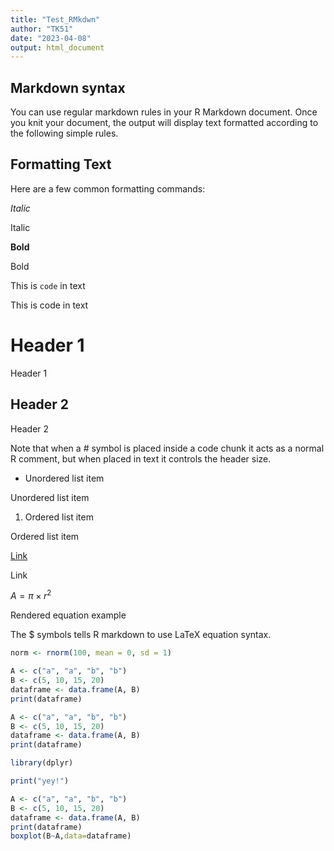 ```yaml
---
title: "Test_RMkdwn"
author: "TK51"
date: "2023-04-08"
output: html_document
---
```


## Markdown syntax

You can use regular markdown rules in your R Markdown document. Once you knit your document, the output will display text formatted according to the following simple rules.

## Formatting Text

Here are a few common formatting commands:

*Italic*

Italic

**Bold**

Bold

This is `code` in text

This is code in text

# Header 1

Header 1

## Header 2

Header 2

Note that when a # symbol is placed inside a code chunk it acts as a normal R comment, but when placed in text it controls the header size.

* Unordered list item

Unordered list item

1. Ordered list item

Ordered list item

[Link](https://www.google.com)

Link

$A = \pi \times r^{2}$

Rendered equation example

The $ symbols tells R markdown to use LaTeX equation syntax.

```r
norm <- rnorm(100, mean = 0, sd = 1)
```

```r
A <- c("a", "a", "b", "b")
B <- c(5, 10, 15, 20)
dataframe <- data.frame(A, B)
print(dataframe)
```

```r
A <- c("a", "a", "b", "b")
B <- c(5, 10, 15, 20)
dataframe <- data.frame(A, B)
print(dataframe)
```

```r
library(dplyr)
```

```r
print("yey!")
```
```r
A <- c("a", "a", "b", "b")
B <- c(5, 10, 15, 20)
dataframe <- data.frame(A, B)
print(dataframe)
boxplot(B~A,data=dataframe)
```


